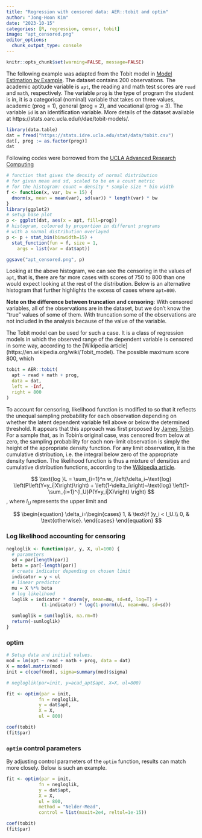 ```yaml
---
title: "Regression with censored data: AER::tobit and optim"
author: "Jong-Hoon Kim"
date: "2023-10-15"
categories: [R, regression, censor, tobit]
image: "apt_censored.png"
editor_options: 
  chunk_output_type: console
---
```


```r
knitr::opts_chunk$set(warning=FALSE, message=FALSE) 
```

The following example was adapted from the Tobit model in [Model Estimation by Example](https://m-clark.github.io/models-by-example/tobit.html). The dataset contains 200 observations. The academic aptitude variable is `apt`, the reading and math test scores are `read` and `math`, respectively. The variable `prog` is the type of program the student is in, it is a categorical (nominal) variable that takes on three values, academic (prog = 1), general (prog = 2), and vocational (prog = 3). The variable `id` is an identification variable. More details of the dataset available at https://stats.oarc.ucla.edu/r/dae/tobit-models/.

```r
library(data.table)
dat = fread("https://stats.idre.ucla.edu/stat/data/tobit.csv")
dat[, prog := as.factor(prog)]
dat
```

Following codes were borrowed from the [UCLA Advanced Research Computing](https://stats.oarc.ucla.edu/r/dae/tobit-models/)

```r
# function that gives the density of normal distribution
# for given mean and sd, scaled to be on a count metric
# for the histogram: count = density * sample size * bin width
f <- function(x, var, bw = 15) {
  dnorm(x, mean = mean(var), sd(var)) * length(var) * bw
}
library(ggplot2)
# setup base plot
p <- ggplot(dat, aes(x = apt, fill=prog))
# histogram, coloured by proportion in different programs
# with a normal distribution overlayed
p <- p + stat_bin(binwidth=15) + 
  stat_function(fun = f, size = 1,
    args = list(var = dat$apt))

ggsave("apt_censored.png", p)
```

Looking at the above histogram, we can see the censoring in the values of `apt`, that is, there are far more cases with scores of 750 to 800 than one would expect looking at the rest of the distribution. Below is an alternative histogram that further highlights the excess of cases where `apt=800`.

**Note on the difference between truncation and censoring**: With censored variables, all of the observations are in the dataset, but we don't know the "true" values of some of them. With truncation some of the observations are not included in the analysis because of the value of the variable.

The Tobit model can be used for such a case. It is a class of regression models in which the observed range of the dependent variable is censored in some way, according to the \[Wikipedia article\] (https://en.wikipedia.org/wiki/Tobit_model). The possible maximum score 800, which

```r
tobit = AER::tobit(
  apt ~ read + math + prog,
  data = dat,
  left = -Inf,
  right = 800
)
```

To account for censoring, likelihood function is modified to so that it reflects the unequal sampling probability for each observation depending on whether the latent dependent variable fell above or below the determined threshold. It appears that this approach was first proposed by [James Tobin](https://en.wikipedia.org/wiki/James_Tobin). For a sample that, as in Tobin's original case, was censored from below at zero, the sampling probability for each non-limit observation is simply the height of the appropriate density function. For any limit observation, it is the cumulative distribution, i.e. the integral below zero of the appropriate density function. The likelihood function is thus a mixture of densities and cumulative distribution functions, according to the [Wikipedia article](https://en.wikipedia.org/wiki/Tobit_model).

$$
\text{log }L = \sum_{i=1}^n w_i\left(\delta_i~\text{log} \left(P\left(Y=y_i|X\right)\right) + \left(1-\delta_i\right)~\text{log} \left(1-\sum_{i=1}^{l_U}P(Y=y_i|X)\right)
\right) 
$$ , where $l_U$ represents the upper limit and

$$
\begin{equation}
  \delta_i=\begin{cases}
    1, & \text{if }y_i < l_U.\\
    0, & \text{otherwise}.
  \end{cases}
\end{equation}
$$

### Log likelihood accounting for censoring

```r
negloglik <- function(par, y, X, ul=100) {
  # parameters
  sd = par[length(par)]
  beta = par[-length(par)]
  # create indicator depending on chosen limit
  indicator = y < ul
  # linear predictor
  mu = X %*% beta
  # log likelihood
  loglik = indicator * dnorm(y, mean=mu, sd=sd, log=T) +
             (1-indicator) * log(1-pnorm(ul, mean=mu, sd=sd))

  sumloglik = sum(loglik, na.rm=T)
  return(-sumloglik)
}
```

### optim

```r
# Setup data and initial values.
mod = lm(apt ~ read + math + prog, data = dat)
X = model.matrix(mod)
init = c(coef(mod), sigma=summary(mod)$sigma)

# negloglik(par=init, y=acad_apt$apt, X=X, ul=800)

fit <- optim(par = init,
            fn = negloglik,
            y = dat$apt,
            X = X,
            ul = 800)

coef(tobit)
(fit$par)
```

### `optim` control parameters

By adjusting control parameters of the `optim` function, results can match more closely. Below is such an example.

```r
fit <- optim(par = init,
            fn = negloglik,
            y = dat$apt,
            X = X,
            ul = 800,
            method = "Nelder-Mead",
            control = list(maxit=2e4, reltol=1e-15))

coef(tobit)
(fit$par)
```
